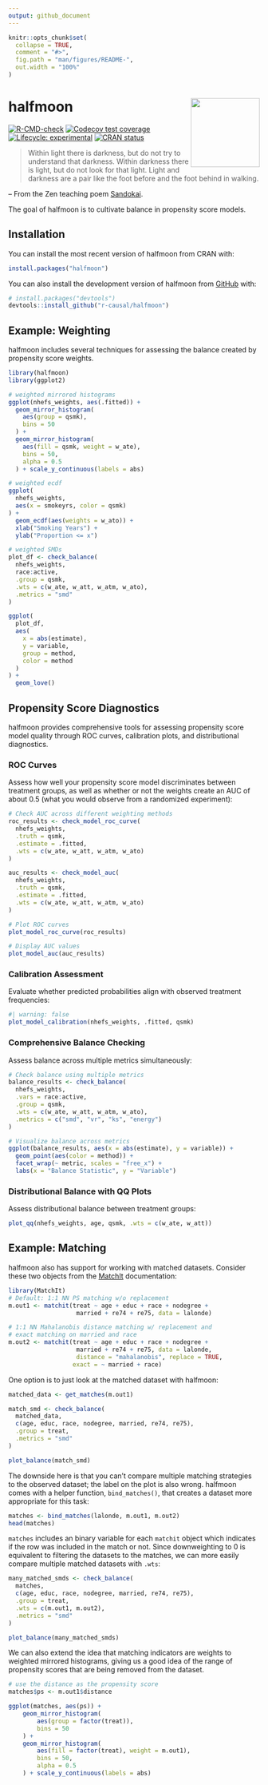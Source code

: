 ```yaml
---
output: github_document
---
```


<!-- README.md is generated from README.Rmd. Please edit that file -->

```r
knitr::opts_chunk$set(
  collapse = TRUE,
  comment = "#>",
  fig.path = "man/figures/README-",
  out.width = "100%"
)
```

# halfmoon <img src="man/figures/logo.png" align="right" height="138" />

<!-- badges: start -->
[![R-CMD-check](https://github.com/r-causal/halfmoon/actions/workflows/R-CMD-check.yaml/badge.svg)](https://github.com/r-causal/halfmoon/actions/workflows/R-CMD-check.yaml)
[![Codecov test coverage](https://codecov.io/gh/r-causal/halfmoon/branch/main/graph/badge.svg)](https://app.codecov.io/gh/r-causal/halfmoon?branch=main)
[![Lifecycle: experimental](https://img.shields.io/badge/lifecycle-experimental-orange.svg)](https://lifecycle.r-lib.org/articles/stages.html#experimental)
[![CRAN status](https://www.r-pkg.org/badges/version/halfmoon)](https://CRAN.R-project.org/package=halfmoon)
<!-- badges: end -->

> Within light there is darkness,
but do not try to understand that darkness.
Within darkness there is light,
but do not look for that light.
Light and darkness are a pair
like the foot before and the foot behind in walking.

-- From the Zen teaching poem [Sandokai](https://en.wikipedia.org/wiki/Sandokai).

The goal of halfmoon is to cultivate balance in propensity score models.

## Installation

You can install the most recent version of halfmoon from CRAN with:

``` r
install.packages("halfmoon")
```

You can also install the development version of halfmoon from [GitHub](https://github.com/) with:

``` r
# install.packages("devtools")
devtools::install_github("r-causal/halfmoon")
```

## Example: Weighting

halfmoon includes several techniques for assessing the balance created by propensity score weights.

```r
library(halfmoon)
library(ggplot2)

# weighted mirrored histograms
ggplot(nhefs_weights, aes(.fitted)) +
  geom_mirror_histogram(
    aes(group = qsmk),
    bins = 50
  ) +
  geom_mirror_histogram(
    aes(fill = qsmk, weight = w_ate),
    bins = 50,
    alpha = 0.5
  ) + scale_y_continuous(labels = abs)

# weighted ecdf
ggplot(
  nhefs_weights,
  aes(x = smokeyrs, color = qsmk)
) +
  geom_ecdf(aes(weights = w_ato)) +
  xlab("Smoking Years") +
  ylab("Proportion <= x")

# weighted SMDs
plot_df <- check_balance(
  nhefs_weights,
  race:active,
  .group = qsmk,
  .wts = c(w_ate, w_att, w_atm, w_ato),
  .metrics = "smd"
)

ggplot(
  plot_df,
  aes(
    x = abs(estimate),
    y = variable,
    group = method,
    color = method
  )
) +
  geom_love()
```

## Propensity Score Diagnostics

halfmoon provides comprehensive tools for assessing propensity score model quality through ROC curves, calibration plots, and distributional diagnostics.

### ROC Curves

Assess how well your propensity score model discriminates between treatment groups, as well as whether or not the weights create an AUC of about 0.5 (what you would observe from a randomized experiment):

```r
# Check AUC across different weighting methods
roc_results <- check_model_roc_curve(
  nhefs_weights,
  .truth = qsmk,
  .estimate = .fitted,
  .wts = c(w_ate, w_att, w_atm, w_ato)
)

auc_results <- check_model_auc(
  nhefs_weights,
  .truth = qsmk,
  .estimate = .fitted,
  .wts = c(w_ate, w_att, w_atm, w_ato)
)

# Plot ROC curves
plot_model_roc_curve(roc_results)

# Display AUC values
plot_model_auc(auc_results)
```

### Calibration Assessment

Evaluate whether predicted probabilities align with observed treatment frequencies:

```r
#| warning: false
plot_model_calibration(nhefs_weights, .fitted, qsmk)
```

### Comprehensive Balance Checking

Assess balance across multiple metrics simultaneously:

```r
# Check balance using multiple metrics
balance_results <- check_balance(
  nhefs_weights,
  .vars = race:active,
  .group = qsmk,
  .wts = c(w_ate, w_att, w_atm, w_ato),
  .metrics = c("smd", "vr", "ks", "energy")
)

# Visualize balance across metrics
ggplot(balance_results, aes(x = abs(estimate), y = variable)) +
  geom_point(aes(color = method)) +
  facet_wrap(~ metric, scales = "free_x") +
  labs(x = "Balance Statistic", y = "Variable")
```

### Distributional Balance with QQ Plots

Assess distributional balance between treatment groups:

```r
plot_qq(nhefs_weights, age, qsmk, .wts = c(w_ate, w_att))
```

## Example: Matching

halfmoon also has support for working with matched datasets. Consider these two objects from the [MatchIt](https://github.com/kosukeimai/MatchIt) documentation:

```r
library(MatchIt)
# Default: 1:1 NN PS matching w/o replacement
m.out1 <- matchit(treat ~ age + educ + race + nodegree +
                   married + re74 + re75, data = lalonde)

# 1:1 NN Mahalanobis distance matching w/ replacement and
# exact matching on married and race
m.out2 <- matchit(treat ~ age + educ + race + nodegree +
                   married + re74 + re75, data = lalonde,
                   distance = "mahalanobis", replace = TRUE,
                  exact = ~ married + race)
```

One option is to just look at the matched dataset with halfmoon:

```r
matched_data <- get_matches(m.out1)

match_smd <- check_balance(
  matched_data,
  c(age, educ, race, nodegree, married, re74, re75),
  .group = treat,
  .metrics = "smd"
)

plot_balance(match_smd)
```

The downside here is that you can't compare multiple matching strategies to the observed dataset; the label on the plot is also wrong. halfmoon comes with a helper function, `bind_matches()`, that creates a dataset more appropriate for this task:

```r
matches <- bind_matches(lalonde, m.out1, m.out2)
head(matches)
```

`matches` includes an binary variable for each `matchit` object which indicates if the row was included in the match or not. Since downweighting to 0 is equivalent to filtering the datasets to the matches, we can more easily compare multiple matched datasets with `.wts`:

```r
many_matched_smds <- check_balance(
  matches,
  c(age, educ, race, nodegree, married, re74, re75),
  .group = treat,
  .wts = c(m.out1, m.out2),
  .metrics = "smd"
)

plot_balance(many_matched_smds)
```

We can also extend the idea that matching indicators are weights to weighted mirrored histograms, giving us a good idea of the range of propensity scores that are being removed from the dataset.

```r
# use the distance as the propensity score
matches$ps <- m.out1$distance

ggplot(matches, aes(ps)) +
    geom_mirror_histogram(
        aes(group = factor(treat)),
        bins = 50
    ) +
    geom_mirror_histogram(
        aes(fill = factor(treat), weight = m.out1),
        bins = 50,
        alpha = 0.5
    ) + scale_y_continuous(labels = abs)
```

